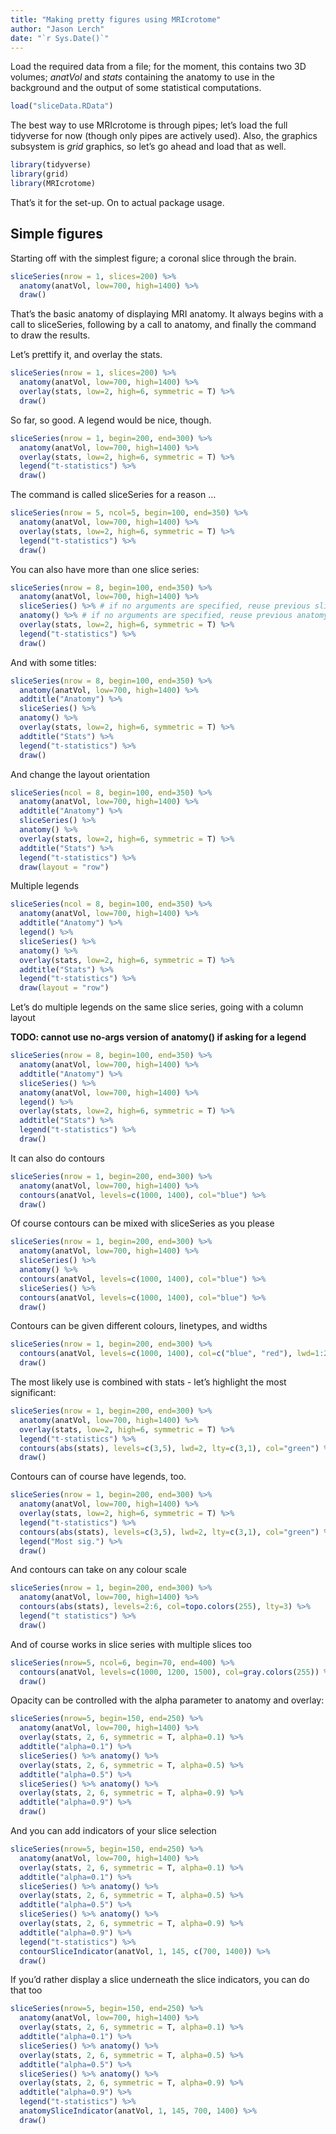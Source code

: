```yaml
---
title: "Making pretty figures using MRIcrotome"
author: "Jason Lerch"
date: "`r Sys.Date()`"
---
```


Load the required data from a file; for the moment, this contains two 3D volumes; _anatVol_ and _stats_ containing the anatomy to use in the background and the output of some statistical computations.

```r
load("sliceData.RData")
```

The best way to use MRIcrotome is through pipes; let's load the full tidyverse for now (though only pipes are actively used). Also, the graphics subsystem is _grid_ graphics, so let's go ahead and load that as well.

```r
library(tidyverse)
library(grid)
library(MRIcrotome)
```

That's it for the set-up. On to actual package usage.

## Simple figures

Starting off with the simplest figure; a coronal slice through the brain.


```r
sliceSeries(nrow = 1, slices=200) %>% 
  anatomy(anatVol, low=700, high=1400) %>% 
  draw()
```

That's the basic anatomy of displaying MRI anatomy. It always begins with a call to sliceSeries, following by a call to anatomy, and finally the command to draw the results.

Let's prettify it, and overlay the stats.

```r
sliceSeries(nrow = 1, slices=200) %>% 
  anatomy(anatVol, low=700, high=1400) %>% 
  overlay(stats, low=2, high=6, symmetric = T) %>%
  draw()
```

So far, so good. A legend would be nice, though.

```r
sliceSeries(nrow = 1, begin=200, end=300) %>% 
  anatomy(anatVol, low=700, high=1400) %>% 
  overlay(stats, low=2, high=6, symmetric = T) %>%
  legend("t-statistics") %>%
  draw()
```

The command is called sliceSeries for a reason ...

```r
sliceSeries(nrow = 5, ncol=5, begin=100, end=350) %>% 
  anatomy(anatVol, low=700, high=1400) %>% 
  overlay(stats, low=2, high=6, symmetric = T) %>%
  legend("t-statistics") %>%
  draw()
```

You can also have more than one slice series:

```r
sliceSeries(nrow = 8, begin=100, end=350) %>% 
  anatomy(anatVol, low=700, high=1400) %>% 
  sliceSeries() %>% # if no arguments are specified, reuse previous sliceSeries args
  anatomy() %>% # if no arguments are specified, reuse previous anatomy call
  overlay(stats, low=2, high=6, symmetric = T) %>%
  legend("t-statistics") %>%
  draw()
```

And with some titles:

```r
sliceSeries(nrow = 8, begin=100, end=350) %>% 
  anatomy(anatVol, low=700, high=1400) %>% 
  addtitle("Anatomy") %>%
  sliceSeries() %>%
  anatomy() %>%
  overlay(stats, low=2, high=6, symmetric = T) %>%
  addtitle("Stats") %>%
  legend("t-statistics") %>%
  draw()
```

And change the layout orientation

```r
sliceSeries(ncol = 8, begin=100, end=350) %>% 
  anatomy(anatVol, low=700, high=1400) %>% 
  addtitle("Anatomy") %>%
  sliceSeries() %>%
  anatomy() %>%
  overlay(stats, low=2, high=6, symmetric = T) %>%
  addtitle("Stats") %>%
  legend("t-statistics") %>%
  draw(layout = "row")
```

Multiple legends

```r
sliceSeries(ncol = 8, begin=100, end=350) %>% 
  anatomy(anatVol, low=700, high=1400) %>% 
  addtitle("Anatomy") %>%
  legend() %>%
  sliceSeries() %>%
  anatomy() %>%
  overlay(stats, low=2, high=6, symmetric = T) %>%
  addtitle("Stats") %>%
  legend("t-statistics") %>%
  draw(layout = "row")
```

Let's do multiple legends on the same slice series, going with a column layout

**TODO: cannot use no-args version of anatomy() if asking for a legend**
```r
sliceSeries(nrow = 8, begin=100, end=350) %>% 
  anatomy(anatVol, low=700, high=1400) %>% 
  addtitle("Anatomy") %>%
  sliceSeries() %>%
  anatomy(anatVol, low=700, high=1400) %>%
  legend() %>%
  overlay(stats, low=2, high=6, symmetric = T) %>%
  addtitle("Stats") %>%
  legend("t-statistics") %>%
  draw()
```

It can also do contours

```r
sliceSeries(nrow = 1, begin=200, end=300) %>% 
  anatomy(anatVol, low=700, high=1400) %>% 
  contours(anatVol, levels=c(1000, 1400), col="blue") %>%
  draw()
```

Of course contours can be mixed with sliceSeries as you please

```r
sliceSeries(nrow = 1, begin=200, end=300) %>% 
  anatomy(anatVol, low=700, high=1400) %>% 
  sliceSeries() %>%
  anatomy() %>%
  contours(anatVol, levels=c(1000, 1400), col="blue") %>%
  sliceSeries() %>%
  contours(anatVol, levels=c(1000, 1400), col="blue") %>%
  draw()
```

Contours can be given different colours, linetypes, and widths

```r
sliceSeries(nrow = 1, begin=200, end=300) %>% 
  contours(anatVol, levels=c(1000, 1400), col=c("blue", "red"), lwd=1:2, lty=c(1,3)) %>%
  draw()
```

The most likely use is combined with stats - let's highlight the most significant:

```r
sliceSeries(nrow = 1, begin=200, end=300) %>% 
  anatomy(anatVol, low=700, high=1400) %>% 
  overlay(stats, low=2, high=6, symmetric = T) %>%
  legend("t-statistics") %>%
  contours(abs(stats), levels=c(3,5), lwd=2, lty=c(3,1), col="green") %>%
  draw()
```

Contours can of course have legends, too.

```r
sliceSeries(nrow = 1, begin=200, end=300) %>% 
  anatomy(anatVol, low=700, high=1400) %>% 
  overlay(stats, low=2, high=6, symmetric = T) %>%
  legend("t-statistics") %>%
  contours(abs(stats), levels=c(3,5), lwd=2, lty=c(3,1), col="green") %>%
  legend("Most sig.") %>%
  draw()
```

And contours can take on any colour scale

```r
sliceSeries(nrow = 1, begin=200, end=300) %>% 
  anatomy(anatVol, low=700, high=1400) %>% 
  contours(abs(stats), levels=2:6, col=topo.colors(255), lty=3) %>%
  legend("t statistics") %>%
  draw()
```

And of course works in slice series with multiple slices too

```r
sliceSeries(nrow=5, ncol=6, begin=70, end=400) %>%
  contours(anatVol, levels=c(1000, 1200, 1500), col=gray.colors(255)) %>%
  draw()
```

Opacity can be controlled with the alpha parameter to anatomy and overlay:

```r
sliceSeries(nrow=5, begin=150, end=250) %>%
  anatomy(anatVol, low=700, high=1400) %>%
  overlay(stats, 2, 6, symmetric = T, alpha=0.1) %>%
  addtitle("alpha=0.1") %>%
  sliceSeries() %>% anatomy() %>%
  overlay(stats, 2, 6, symmetric = T, alpha=0.5) %>%
  addtitle("alpha=0.5") %>%  
  sliceSeries() %>% anatomy() %>%
  overlay(stats, 2, 6, symmetric = T, alpha=0.9) %>%
  addtitle("alpha=0.9") %>%  
  draw()
```

And you can add indicators of your slice selection

```r
sliceSeries(nrow=5, begin=150, end=250) %>%
  anatomy(anatVol, low=700, high=1400) %>%
  overlay(stats, 2, 6, symmetric = T, alpha=0.1) %>%
  addtitle("alpha=0.1") %>%
  sliceSeries() %>% anatomy() %>%
  overlay(stats, 2, 6, symmetric = T, alpha=0.5) %>%
  addtitle("alpha=0.5") %>%  
  sliceSeries() %>% anatomy() %>%
  overlay(stats, 2, 6, symmetric = T, alpha=0.9) %>%
  addtitle("alpha=0.9") %>%  
  legend("t-statistics") %>%
  contourSliceIndicator(anatVol, 1, 145, c(700, 1400)) %>%
  draw()
```

If you'd rather display a slice underneath the slice indicators, you can do that too

```r
sliceSeries(nrow=5, begin=150, end=250) %>%
  anatomy(anatVol, low=700, high=1400) %>%
  overlay(stats, 2, 6, symmetric = T, alpha=0.1) %>%
  addtitle("alpha=0.1") %>%
  sliceSeries() %>% anatomy() %>%
  overlay(stats, 2, 6, symmetric = T, alpha=0.5) %>%
  addtitle("alpha=0.5") %>%  
  sliceSeries() %>% anatomy() %>%
  overlay(stats, 2, 6, symmetric = T, alpha=0.9) %>%
  addtitle("alpha=0.9") %>%  
  legend("t-statistics") %>%
  anatomySliceIndicator(anatVol, 1, 145, 700, 1400) %>%
  draw()
```
